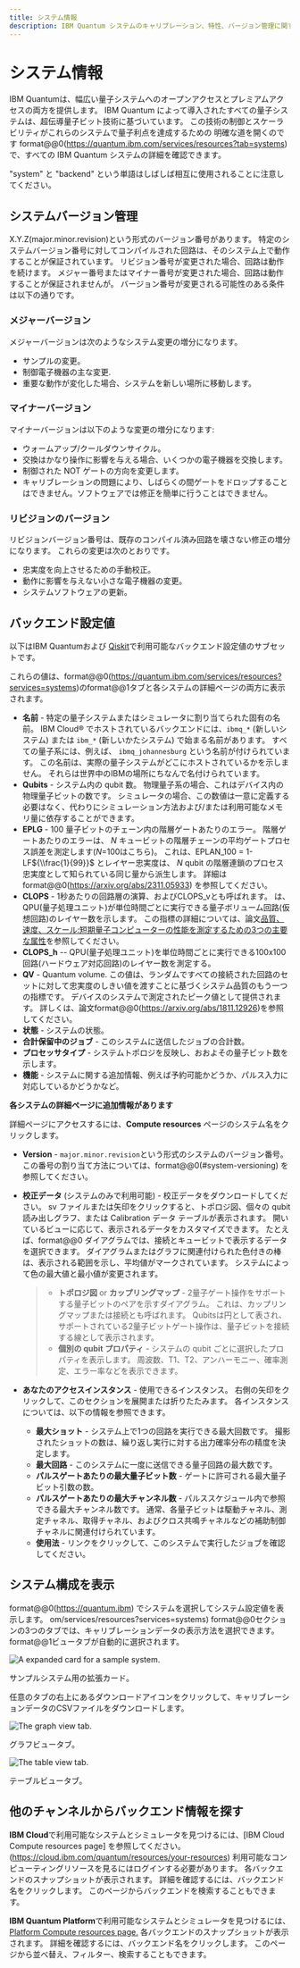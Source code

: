 ```yaml
---
title: システム情報
description: IBM Quantum システムのキャリブレーション、特性、バージョン管理に関する情報
---
```


# システム情報

IBM Quantumは、幅広い量子システムへのオープンアクセスとプレミアムアクセスの両方を提供します。 IBM Quantum によって導入されたすべての量子システムは、超伝導量子ビット技術に基づいています。 この技術の制御とスケーラビリティがこれらのシステムで量子利点を達成するための 明確な道を開くのです format@@0(https://quantum.ibm.com/services/resources?tab=systems) で、すべての IBM Quantum システムの詳細を確認できます。

"system" と "backend" という単語はしばしば相互に使用されることに注意してください。

## システムバージョン管理

X.Y.Z(major.minor.revision)という形式のバージョン番号があります。 特定のシステムバージョン番号に対してコンパイルされた回路は、そのシステム上で動作することが保証されています。 リビジョン番号が変更された場合、回路は動作を続けます。 メジャー番号またはマイナー番号が変更された場合、回路は動作することが保証されませんが。 バージョン番号が変更される可能性のある条件は以下の通りです。

### メジャーバージョン

メジャーバージョンは次のようなシステム変更の増分になります。

-   サンプルの変更。
-   制御電子機器の主な変更.
-   重要な動作が変化した場合、システムを新しい場所に移動します。

### マイナーバージョン

マイナーバージョンは以下のような変更の増分になります:

-   ウォームアップ/クールダウンサイクル。
-   交換はかなり操作に影響を与える場合、いくつかの電子機器を交換します。
-   制御された NOT ゲートの方向を変更します。
-   キャリブレーションの問題により、しばらくの間ゲートをドロップすることはできません。ソフトウェアでは修正を簡単に行うことはできません。

### リビジョンのバージョン

リビジョンバージョン番号は、既存のコンパイル済み回路を壊さない修正の増分になります。 これらの変更は次のとおりです。

-   忠実度を向上させるための手動校正。
-   動作に影響を与えない小さな電子機器の変更。
-   システムソフトウェアの更新。

## バックエンド設定値

以下はIBM Quantumおよび [Qiskit](/api/qiskit/qiskit.providers.models.BackendConfiguration)で利用可能なバックエンド設定値のサブセットです。

これらの値は、format@@0(https://quantum.ibm.com/services/resources?services=systems)のformat@@1タブと各システムの詳細ページの両方に表示されます。

-   **名前** - 特定の量子システムまたはシミュレータに割り当てられた固有の名前。 IBM Cloud®️ でホストされているバックエンドには、`ibmq_*` (新しいシステム) または `ibm_*` (新しいかたシステム) で始まる名前があります。 すべての量子系には、例えば、 `ibmq_johannesburg` という名前が付けられています。 この名前は、実際の量子システムがどこにホストされているかを示しません。 それらは世界中のIBMの場所にちなんで名付けられています。
-   **Qubits** - システム内の qubit 数。 物理量子系の場合、これはデバイス内の物理量子ビットの数です。 シミュレータの場合、この数値は一意に定義する必要はなく、代わりにシミュレーション方法および/または利用可能なメモリ量に依存することができます。
-   **EPLG** - 100 量子ビットのチェーン内の階層ゲートあたりのエラー。 階層ゲートあたりのエラーは、 $N$ キュービットの階層チェーンの平均ゲートプロセス誤差を測定します($N$=100はこちら)。 これは、EPLAN$\_{100}$ = 1-LF${\\frac{1}{99}}$ とレイヤー忠実度は、 $N$ qubit の階層連鎖のプロセス忠実度として知られている同じ量から派生します。 詳細は format@@0(https://arxiv.org/abs/2311.05933) を参照してください。
-   **CLOPS** - 1秒あたりの回路層の演算、およびCLOPS_vとも呼ばれます。 は、QPU(量子処理ユニット)が単位時間ごとに実行できる量子ボリューム回路(仮想回路)のレイヤー数を示します。 この指標の詳細については、論文[品質、速度、スケール:短期量子コンピューターの性能を測定するための3つの主要な属性](https://arxiv.org/abs/2110.14108)を参照してください。
-   **CLOPS_h** -- QPU(量子処理ユニット)を単位時間ごとに実行できる100x100回路(ハードウェア対応回路)のレイヤー数を測定する。
-   **QV** - Quantum volume. この値は、ランダムですべての接続された回路のセットに対して忠実度のしきい値を渡すことに基づくシステム品質のもう一つの指標です。 デバイスのシステムで測定されたピーク値として提供されます。 詳しくは、論文format@@0(https://arxiv.org/abs/1811.12926)を参照してください。
-   **状態** - システムの状態。
-   **合計保留中のジョブ** - このシステムに送信したジョブの合計数。
-   **プロセッサタイプ** - システムトポロジを反映し、おおよその量子ビット数を示します。
-   **機能** - システムに関する追加情報、例えば予約可能かどうか、パルス入力に対応しているかどうかなど。

**各システムの詳細ページに追加情報があります**

詳細ページにアクセスするには、**Compute resources** ページのシステム名をクリックします。

-   **Version** - `major.minor.revision`という形式のシステムのバージョン番号。 この番号の割り当て方法については、format@@0(#system-versioning) を参照してください。

-   **校正データ** (システムのみで利用可能) - 校正データをダウンロードしてください。 sv ファイルまたは矢印をクリックすると、トポロジ図、個々の qubit 読み出しグラフ、または Calibration データ テーブルが表示されます。 開いているビューに応じて、表示されるデータをカスタマイズできます。 たとえば、format@@0 ダイアグラムでは、接続とキュービットで表示するデータを選択できます。 ダイアグラムまたはグラフに関連付けられた色付きの棒は、表示される範囲を示し、平均値がマークされています。 システムによって色の最大値と最小値が変更されます。

    > -   <span id="coupling-map">**トポロジ図** or **カップリングマップ** </span> - 2量子ゲート操作をサポートする量子ビットのペアを示すダイアグラム。 これは、カップリングマップまたは接続とも呼ばれます。 Qubitsは円として表され、サポートされている2量子ビットゲート操作は、量子ビットを接続する線として表示されます。
    > -   **個別の qubit プロパティ** - システムの qubit ごとに選択したプロパティを表示します。 周波数、T1、T2、アンハーモニー、確率測定、エラー率などを表示できます。

-   **あなたのアクセスインスタンス** - 使用できるインスタンス。 右側の矢印をクリックして、このセクションを展開または折りたたみます。 各インスタンスについては、以下の情報を参照できます。

    -   **最大ショット** - システム上で1つの回路を実行できる最大回数です。 撮影されたショットの数は、繰り返し実行に対する出力確率分布の精度を決定します。
    -   **最大回路** - このシステムに一度に送信できる量子回路の最大数です。
    -   **パルスゲートあたりの最大量子ビット数** - ゲートに許可される最大量子ビット引数の数。
    -   **パルスゲートあたりの最大チャンネル数** - パルススケジュール内で参照できる最大チャンネル数です。 通常、各量子ビットは駆動チャネル、測定チャネル、取得チャネル、およびクロス共鳴チャネルなどの補助制御チャネルに関連付けられています。
    -   **使用法** - リンクをクリックして、このシステムで実行したジョブを確認してください。

## システム構成を表示

format@@0(https://quantum.ibm) でシステムを選択してシステム設定値を表示します。 om/services/resources?services=systems) format@@0セクションの3つのタブでは、キャリブレーションデータの表示方法を選択できます。format@@1ビュータブが自動的に選択されます。

![A expanded card for a sample system.](/images/migration/exp-card.png)

サンプルシステム用の拡張カード。

任意のタブの右上にあるダウンロードアイコンをクリックして、キャリブレーションデータのCSVファイルをダウンロードします。

![The graph view tab.](/images/migration/graph-view1.png)

グラフビュータブ。

![The table view tab.](/images/migration/table-view.png)

テーブルビュータブ。

## 他のチャンネルからバックエンド情報を探す

**IBM Cloud**で利用可能なシステムとシミュレータを見つけるには、[IBM Cloud Compute resources page] を参照してください。 (https://cloud.ibm.com/quantum/resources/your-resources) 利用可能なコンピューティングリソースを見るにはログインする必要があります。 各バックエンドのスナップショットが表示されます。 詳細を確認するには、バックエンド名をクリックします。 このページからバックエンドを検索することもできます。

**IBM Quantum Platform**で利用可能なシステムとシミュレータを見つけるには、[Platform Compute resources page.](https://quantum.ibm.com/services/resources) 各バックエンドのスナップショットが表示されます。 詳細を確認するには、バックエンド名をクリックします。 このページから並べ替え、フィルター、検索することもできます。
